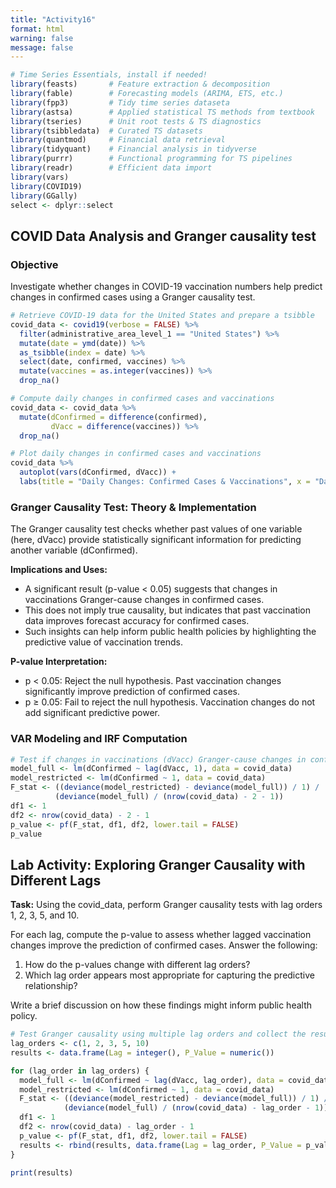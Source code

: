 ```yaml
---
title: "Activity16"
format: html
warning: false
message: false
---
```


```r
# Time Series Essentials, install if needed!
library(feasts)       # Feature extraction & decomposition
library(fable)        # Forecasting models (ARIMA, ETS, etc.)
library(fpp3)         # Tidy time series dataseta
library(astsa)        # Applied statistical TS methods from textbook
library(tseries)      # Unit root tests & TS diagnostics
library(tsibbledata)  # Curated TS datasets
library(quantmod)     # Financial data retrieval
library(tidyquant)    # Financial analysis in tidyverse
library(purrr)        # Functional programming for TS pipelines
library(readr)        # Efficient data import
library(vars)
library(COVID19)
library(GGally)
select <- dplyr::select
```


## COVID Data Analysis and Granger causality test

### Objective

Investigate whether changes in COVID-19 vaccination numbers help predict changes in confirmed cases using a Granger causality test.


```r
# Retrieve COVID-19 data for the United States and prepare a tsibble
covid_data <- covid19(verbose = FALSE) %>% 
  filter(administrative_area_level_1 == "United States") %>% 
  mutate(date = ymd(date)) %>% 
  as_tsibble(index = date) %>% 
  select(date, confirmed, vaccines) %>% 
  mutate(vaccines = as.integer(vaccines)) %>% 
  drop_na()
```


```r
# Compute daily changes in confirmed cases and vaccinations
covid_data <- covid_data %>% 
  mutate(dConfirmed = difference(confirmed),
         dVacc = difference(vaccines)) %>% 
  drop_na()
```


```r
# Plot daily changes in confirmed cases and vaccinations
covid_data %>% 
  autoplot(vars(dConfirmed, dVacc)) +
  labs(title = "Daily Changes: Confirmed Cases & Vaccinations", x = "Date")
```


### Granger Causality Test: Theory & Implementation

The Granger causality test checks whether past values of one variable (here, dVacc) provide statistically significant information for predicting another variable (dConfirmed).

**Implications and Uses:**

- A significant result (p-value < 0.05) suggests that changes in vaccinations Granger-cause changes in confirmed cases.
- This does not imply true causality, but indicates that past vaccination data improves forecast accuracy for confirmed cases.
- Such insights can help inform public health policies by highlighting the predictive value of vaccination trends.

**P-value Interpretation:**

- p < 0.05: Reject the null hypothesis. Past vaccination changes significantly improve prediction of confirmed cases.
- p ≥ 0.05: Fail to reject the null hypothesis. Vaccination changes do not add significant predictive power.


### VAR Modeling and IRF Computation

```r
# Test if changes in vaccinations (dVacc) Granger-cause changes in confirmed cases (dConfirmed) using a lag of 1.
model_full <- lm(dConfirmed ~ lag(dVacc, 1), data = covid_data)
model_restricted <- lm(dConfirmed ~ 1, data = covid_data)
F_stat <- ((deviance(model_restricted) - deviance(model_full)) / 1) / 
          (deviance(model_full) / (nrow(covid_data) - 2 - 1))
df1 <- 1
df2 <- nrow(covid_data) - 2 - 1
p_value <- pf(F_stat, df1, df2, lower.tail = FALSE)
p_value
```


## Lab Activity: Exploring Granger Causality with Different Lags

**Task:** Using the covid_data, perform Granger causality tests with lag orders 1, 2, 3, 5, and 10.

For each lag, compute the p-value to assess whether lagged vaccination changes improve the prediction
of confirmed cases. Answer the following:

1. How do the p-values change with different lag orders?
2. Which lag order appears most appropriate for capturing the predictive relationship?

Write a brief discussion on how these findings might inform public health policy.



```r
# Test Granger causality using multiple lag orders and collect the results.
lag_orders <- c(1, 2, 3, 5, 10)
results <- data.frame(Lag = integer(), P_Value = numeric())

for (lag_order in lag_orders) {
  model_full <- lm(dConfirmed ~ lag(dVacc, lag_order), data = covid_data)
  model_restricted <- lm(dConfirmed ~ 1, data = covid_data)
  F_stat <- ((deviance(model_restricted) - deviance(model_full)) / 1) / 
            (deviance(model_full) / (nrow(covid_data) - lag_order - 1))
  df1 <- 1
  df2 <- nrow(covid_data) - lag_order - 1
  p_value <- pf(F_stat, df1, df2, lower.tail = FALSE)
  results <- rbind(results, data.frame(Lag = lag_order, P_Value = p_value))
}

print(results)
```

